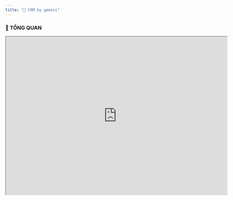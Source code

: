 ```yaml
---
title: "🚀 CRM by gemini"
---
```


### 🚀 TỔNG QUAN

<Frame caption="Tổng quan luồng BPMN">
  <iframe src="https://modeler.camunda.io/embed/da88712d-4ad4-46ce-af8c-d0d9a2267079" width="700" height="500" allowfullscreen />
</Frame>

<iframe src="https://modeler.camunda.io/embed/da88712d-4ad4-46ce-af8c-d0d9a2267079" width="700" height="500" allowfullscreen />

**Mục đích:** Quản lý toàn bộ quy trình bán hàng B2B, từ việc theo dõi các `Công ty`, `Người liên hệ`, quản lý các `Cơ hội kinh doanh`, cho đến việc tạo `Báo giá` và `Hợp đồng`.

**Logic nghiệp vụ:** Hệ thống xoay quanh các đối tượng chính: `Công ty` và `Cơ hội`. Một `Công ty` có thể có nhiều `Người liên hệ` và nhiều `Cơ hội`. Mỗi `Cơ hội` sẽ trải qua một quy trình bán hàng chuẩn hoá. Khi một `Cơ hội` thành công, một `Hợp đồng` sẽ được tạo ra. Các `Hoạt động` (cuộc gọi, email, cuộc họp) được ghi nhận và liên kết với các đối tượng trên để có cái nhìn 360 độ.

**Tác động kinh doanh:**

- Trung tâm hóa dữ liệu khách hàng, tránh thất thoát thông tin.
- Chuẩn hóa và tối ưu hóa quy trình bán hàng.
- Tăng khả năng theo dõi hiệu suất của đội ngũ kinh doanh.
- Cung cấp dữ liệu chính xác cho việc dự báo doanh thu.

**Tổng quan Loại việc & Luồng nghiệp vụ**

| Tên                             | Mô tả ngắn                                                                                |
| :------------------------------ | :---------------------------------------------------------------------------------------- |
| **`Công ty (Account)`**         | Quản lý thông tin pháp nhân của khách hàng B2B.                                           |
| **`Người liên hệ (Contact)`**   | Quản lý thông tin các cá nhân làm việc tại Công ty khách hàng.                            |
| **`Cơ hội (Deal/Opportunity)`** | Quản lý một thương vụ bán hàng tiềm năng với một Công ty. Đây là luồng nghiệp vụ cốt lõi. |
| **`Báo giá (Quote)`**           | Quản lý các phiên bản báo giá gửi cho khách hàng trong một Cơ hội.                        |
| **`Hợp đồng (Contract)`**       | Quản lý các hợp đồng được ký kết sau khi Cơ hội thành công.                               |
| **`Hoạt động (Activity)`**      | Ghi nhận các tương tác với khách hàng (cuộc gọi, email, họp).                             |
| **`Sản phẩm/Dịch vụ`**          | Danh mục các sản phẩm, dịch vụ mà doanh nghiệp cung cấp.                                  |

**Tóm tắt kỹ thuật**

- **7 loại việc chính**: `Công ty`, `Người liên hệ`, `Cơ hội`, `Báo giá`, `Hợp đồng`, `Hoạt động`, `Sản phẩm/Dịch vụ`.
- **20\+ trạng thái** quy trình từ tạo đến hoàn thành trên các loại việc.
- **60\+ trường dữ liệu** thu thập thông tin đầy đủ.
- **5\+ quy tắc tự động hóa** xử lý thông minh.
- **Kết nối app ngoài**: Có thể kết nối với Email Server, Zalo.
- **4\+ giao diện làm việc**: Sales Pipeline (Kanban), Danh sách Công ty, Lịch Hoạt động, Dashboard tổng quan.
- **5\+ bộ lọc thông minh** với cảnh báo tự động.
- **4\+ khối trình bày báo cáo**: Biểu đồ phễu, Biểu đồ doanh số, Thống kê.
- **3 vai trò** chuyên biệt cho chức năng này.

---

### 🧩 LOẠI VIỆC & NGHIỆP VỤ

#### DANH SÁCH LOẠI VIỆC

##### **`1. Cơ hội (Deal/Opportunity)`** - _Loại việc Tiêu chuẩn_

**Mô tả nghiệp vụ**

- **Mô tả nghiệp vụ**: Đại diện cho một thương vụ bán hàng cụ thể với một khách hàng, có giá trị và ngày dự kiến kết thúc. Đây là đối tượng trung tâm của quy trình sales.
- **Ví dụ**: Cơ hội cung cấp 100 license phần mềm cho Công ty ABC; Cơ hội triển khai hệ thống ERP cho Tập đoàn XYZ.

<Accordion title="New Accordion" icon="sparkles">
  ### 🏛️ LƯỢC ĐỒ CẤU TRÚC DỮ LIỆU (Theo Loại trường Luklak - Có dấu)

  ---

  **`1. Công ty`**

  - `id` (PK)
  - `Tên công ty` (Dòng chữ - _Bắt buộc_)
  - `Mã số thuế` (Dòng chữ - _Duy nhất_)
  - `Website` (Dòng chữ)
  - `Địa chỉ` (Đoạn văn bản)
  - `Ngành nghề` (Dòng chữ)
  - `Quy mô` (Dòng chữ)
  - `Loại hình` (Sổ xuống chọn một: 'Tiềm năng', 'Khách hàng', 'Ngừng hợp tác')
  - `Người phụ trách` (Người đơn - _`Tham chiếu Người dùng`_)

  ---

  **`2. Người liên hệ`**

  - `id` (PK)
  - `Họ và tên` (Dòng chữ - _Bắt buộc_)
  - `Chức danh` (Dòng chữ)
  - `Email` (Email đơn - _Duy nhất_)
  - `Số điện thoại` (Số điện thoại)
  - `Công ty` (Đầu việc đơn - _`Tham chiếu Công ty (Cha), Bắt buộc`_)
  - `Ghi chú` (Đoạn văn bản)
  - `Trạng thái liên hệ` (Sổ xuống chọn một: 'Mới', 'Đang liên hệ', 'Ngừng liên hệ')

  ---

  **`3. Cơ hội`**

  - `id` (PK)
  - `Tên cơ hội` (Dòng chữ - _Bắt buộc_)
  - `Mô tả` (Đoạn văn bản)
  - `Công ty` (Đầu việc đơn - _`Tham chiếu Công ty, Bắt buộc`_)
  - `Người liên hệ chính` (Đầu việc đơn - _`Tham chiếu Người liên hệ`_)
  - `Giá trị dự kiến` (Số thập phân)
  - `Tỷ lệ thành công` (Số nguyên - _Đơn vị %_)
  - `Doanh thu dự kiến` (Công thức)
  - `Nguồn cơ hội` (Dòng chữ)
  - `Mức độ ưu tiên` (Sổ xuống chọn một: 'Cao', 'Trung bình', 'Thấp')
  - `Nhân viên phụ trách` (Người đơn - _`Tham chiếu Người dùng`_)
  - `Ngày dự kiến đóng` (Ngày)
  - `Ngày đóng thực tế` (Ngày)
  - `Lý do thua/hủy` (Đoạn văn bản)
  - `Đối thủ cạnh tranh` (Dòng chữ)
  - `Ngày liên hệ đầu tiên` (Ngày)
  - `Ngân sách dự kiến` (Số thập phân)
  - `Trạng thái cơ hội` (Sổ xuống chọn một: 'Mới', 'Tiếp cận', 'Đánh giá', 'Phân tích nhu cầu', 'Báo giá', 'Đàm phán', 'Thắng', 'Thua - Hủy')
    - **Bảng dữ liệu liên quan:** `Danh sách sản phẩm` (Chi tiết bên dưới)

  ---

  **`3.1. Danh sách sản phẩm của Cơ hội (trong Cơ hội)`**
  _`Cấu trúc các cột trong Bảng dữ liệu Danh sách sản phẩm`_

  - `Sản phẩm/Dịch vụ` (Đầu việc đơn - _`Tham chiếu Sản phẩm/Dịch vụ`_)
  - `Số lượng` (Số nguyên - _Bắt buộc_)
  - `Giảm giá (%)` (Số thập phân - _Đơn vị %_)
  - `Đơn giá tại thời điểm thêm` (Số thập phân - _`Tự động lấy từ Sản phẩm/Dịch vụ`_)
  - `Thành tiền` (Công thức)

  ---

  **`4. Báo giá`**

  - `id` (PK)
  - `Cơ hội` (Đầu việc đơn - _`Tham chiếu Cơ hội (Cha), Bắt buộc`_)
  - `Mã báo giá` (Dòng chữ - _Duy nhất, Bắt buộc_)
  - `Ngày báo giá` (Ngày - _Bắt buộc_)
  - `Ngày hết hạn` (Ngày)
  - `Điều khoản thanh toán` (Đoạn văn bản)
  - `Trạng thái báo giá` (Sổ xuống chọn một: 'Dự thảo', 'Chờ duyệt', 'Đã gửi', 'Khách hàng chấp nhận', 'Khách hàng từ chối')
  - `Người tạo` (Người đơn - _`Tham chiếu Người dùng`_)
    - **Bảng dữ liệu liên quan:** `Chi tiết sản phẩm báo giá` (Chi tiết bên dưới)

  ---

  **`4.1. Chi tiết sản phẩm của Báo giá (trong Báo giá)`**
  _`Cấu trúc các cột trong Bảng dữ liệu Chi tiết sản phẩm báo giá`_

  - `Sản phẩm/Dịch vụ` (Đầu việc đơn - _`Tham chiếu Sản phẩm/Dịch vụ`_)
  - `Số lượng` (Số nguyên - _Bắt buộc_)
  - `Đơn giá` (Số thập phân - _Bắt buộc_)
  - `Thành tiền` (Công thức - _Bắt buộc_)
  - `Đơn vị tính` (Dòng chữ - _`Tự động lấy từ Sản phẩm/Dịch vụ`_)

  ---

  **`5. Hợp đồng`**

  - `id` (PK)
  - `Cơ hội` (Đầu việc đơn - _`Tham chiếu Cơ hội (Cha), Bắt buộc, Duy nhất`_)
  - `Số hợp đồng` (Dòng chữ - _Duy nhất, Bắt buộc_)
  - `Tên hợp đồng` (Dòng chữ)
  - `Ngày ký` (Ngày)
  - `Ngày hiệu lực` (Ngày)
  - `Ngày kết thúc` (Ngày)
  - `Giá trị hợp đồng` (Số thập phân)
  - `Trạng thái thanh toán` (Dòng chữ)
  - `File đính kèm` (Tệp đính kèm)
  - `Trạng thái hợp đồng` (Sổ xuống chọn một: 'Dự thảo', 'Chờ ký', 'Đã ký', 'Đang thực hiện', 'Hoàn thành', 'Thanh lý')
  - `Người tạo` (Người đơn - _`Tham chiếu Người dùng`_)

  ---

  **`6. Hoạt động`**

  - `id` (PK)
  - `Tiêu đề` (Dòng chữ - _Bắt buộc_)
  - `Loại hoạt động` (Sổ xuống chọn một: 'Email', 'Gọi điện', 'Họp', 'Tác vụ khác' - _Bắt buộc_)
  - `Thời gian bắt đầu` (Ngày giờ)
  - `Thời gian kết thúc` (Ngày giờ)
  - `Mô tả kết quả` (Đoạn văn bản)
  - `Người thực hiện` (Người đơn - _`Tham chiếu Người dùng`_)
  - `Trạng thái hoạt động` (Sổ xuống chọn một: 'Sắp diễn ra', 'Đã hoàn thành', 'Đã hủy')
  - `Liên kết Cơ hội` (Đầu việc đơn - _`Tham chiếu Cơ hội`_)
  - `Liên kết Công ty` (Đầu việc đơn - _`Tham chiếu Công ty`_)
  - `Liên kết Người liên hệ` (Đầu việc đơn - _`Tham chiếu Người liên hệ`_)

  ---

  **`7. Sản phẩm/Dịch vụ`**

  - `id` (PK)
  - `Tên sản phẩm` (Dòng chữ - _Bắt buộc_)
  - `Mã sản phẩm` (Dòng chữ - _Duy nhất_)
  - `Đơn vị tính` (Dòng chữ)
  - `Đơn giá` (Số thập phân - _Bắt buộc_)
  - `Mô tả` (Đoạn văn bản)
  - `Trạng thái kinh doanh` (Sổ xuống chọn một: 'Đang kinh doanh', 'Ngừng kinh doanh')
</Accordion>

**Luồng tiến trình**

**Bảng chi tiết các Trạng thái**

<Tabs>
  <Tab title="Workflow">
    <Frame caption="Luồng tiến trình của Khách hàng">
      ```mermaid
      graph TD
          A[MỚI] --> B(TIẾP CẬN);
          B --> C{ĐÁNH GIÁ};
          C -- Đủ tiêu chuẩn --> D[PHÂN TÍCH NHU CẦU];
          C -- Không đủ tiêu chuẩn --> H[THUA - HỦY];
          D --> E[BÁO GIÁ];
          E --> F[ĐÀM PHÁN];
          F --> G[THẮNG];
          F --> H;
          E --> H;
          D --> H;
      ```
    </Frame>
  </Tab>
  <Tab title="Status, Transition & Advanced Settings">
    | Trạng thái                 | Nghiệp vụ                                                                     | Cài đặt nâng cao                                                                                                                     |
    | :------------------------- | :---------------------------------------------------------------------------- | :----------------------------------------------------------------------------------------------------------------------------------- |
    | **`1. MỚI`**               | Cơ hội vừa được tạo, chờ nhân viên kinh doanh (NVKD) tiếp nhận.               | **Phân quyền**: Chỉ NVKD được chuyển sang trạng thái tiếp theo.                                                                      |
    | **`2. TIẾP CẬN`**          | NVKD đã liên hệ lần đầu với khách hàng.                                       | **Điều kiện dữ liệu**: Yêu cầu cập nhật trường `Ngày liên hệ đầu tiên`.                                                              |
    | **`3. ĐÁNH GIÁ`**          | NVKD đánh giá tiềm năng của cơ hội (dựa trên ngân sách, nhu cầu, thẩm quyền). | **Màn hình nhập liệu**: Hiện các trường `Ngân sách dự kiến`, `Mức độ ưu tiên`.                                                       |
    | **`4. PHÂN TÍCH NHU CẦU`** | NVKD làm việc sâu với khách hàng để hiểu rõ nhu cầu.                          | **Điều kiện dữ liệu**: Yêu cầu tạo ít nhất 1 `Hoạt động` loại `Cuộc họp`.                                                            |
    | **`5. BÁO GIÁ`**           | NVKD đã gửi báo giá cho khách hàng.                                           | **Tự động hoá**: Tạo 1 `Việc con` loại `Báo giá` với trạng thái `Đã gửi`.                                                            |
    | **`6. ĐÀM PHÁN`**          | Hai bên đang thương lượng về các điều khoản trong báo giá/hợp đồng.           | **Phân quyền**: Trưởng phòng Kinh doanh (TPKD) có thể tham gia và nhận thông báo.                                                    |
    | **`7. THẮNG`**             | Khách hàng đã đồng ý. Cơ hội thành công.                                      | **Tự động hoá**: 1. Tự động tạo `Việc con` loại `Hợp đồng`. 2. Cập nhật trường `Loại hình` ở `Công ty` liên quan thành `Khách hàng`. |
    | **`8. THUA - HỦY`**        | Khách hàng từ chối hoặc cơ hội không khả thi.                                 | **Màn hình nhập liệu**: Yêu cầu bắt buộc nhập `Lý do thua/hủy`.                                                                      |
  </Tab>
</Tabs>

**Màn hình trường dữ liệu**

| Nhóm thông tin              | Trường dữ liệu                                                                                                  | Ghi chú                                       |
| :-------------------------- | :-------------------------------------------------------------------------------------------------------------- | :-------------------------------------------- |
| **Thông tin chung (4)**     | `Tên cơ hội`, `Mô tả`, `Công ty`, `Người liên hệ chính`                                                         | Các thông tin cơ bản để định danh Cơ hội.     |
| **Thông tin giá trị (4)**   | `Giá trị dự kiến`, `Tỷ lệ thành công (%)`, `Doanh thu dự kiến (công thức)`, `Danh sách sản phẩm (Bảng dữ liệu)` | Các thông tin tài chính quan trọng để dự báo. |
| **Thông tin Phân loại (4)** | `Nguồn cơ hội`, `Giai đoạn bán hàng`, `Mức độ ưu tiên`, `Nhân viên phụ trách`                                   | Các trường để phân loại và báo cáo.           |
| **Thông tin thời gian (3)** | `Ngày tạo`, `Ngày dự kiến đóng`, `Ngày đóng thực tế`                                                            | Các mốc thời gian của cơ hội.                 |
| **Thông tin thất bại (2)**  | `Lý do thua/hủy`, `Đối thủ cạnh tranh`                                                                          | Thu thập dữ liệu khi cơ hội thất bại.         |
| **Tổng số trường**          | **17**                                                                                                          |                                               |

---

##### **`2. Công ty (Account)`** - _Loại việc Tiêu chuẩn_

- **Mô tả nghiệp vụ**: Lưu trữ thông tin về một tổ chức là khách hàng hoặc khách hàng tiềm năng.
- **Luồng tiến trình**: Đơn giản: `TIỀM NĂNG` → `KHÁCH HÀNG` → `NGỪNG HỢP TÁC`
- **Màn hình dữ liệu**: `Tên công ty`, `Mã số thuế`, `Website`, `Địa chỉ`, `Ngành nghề`, `Quy mô`, `Loại hình` (Tiềm năng, Khách hàng), `Người phụ trách`. (Tổng: 8 trường)

---

##### **`3. Người liên hệ (Contact)`** - _`Loại việc con của Công ty`_

- **Mô tả nghiệp vụ**: Lưu trữ thông tin về một cá nhân làm việc tại một Công ty.
- **Luồng tiến trình**: `MỚI` → `ĐANG LIÊN HỆ` → `NGỪNG LIÊN HỆ`
- **Màn hình dữ liệu**: `Họ và tên`, `Chức danh`, `Email`, `Số điện thoại`, `Công ty (tham chiếu cha)`, `Ghi chú`. (Tổng: 6 trường)

---

##### **`4. Báo giá (Quote)`** - _`Loại việc con của Cơ hội`_

- **Mô tả nghiệp vụ**: Một tài liệu báo giá chính thức gửi cho khách hàng, bao gồm các sản phẩm, dịch vụ, số lượng, đơn giá và thành tiền.
- **Luồng tiến trình**: `DỰ THẢO` → `CHỜ DUYỆT` → `ĐÃ GỬI` → `KHÁCH HÀNG CHẤP NHẬN` → `KHÁCH HÀNG TỪ CHỐI`
- **Màn hình dữ liệu**: `Mã báo giá`, `Ngày báo giá`, `Ngày hết hạn`, `Bảng chi tiết sản phẩm (Bảng dữ liệu)`, `Tổng tiền trước thuế`, `Thuế VAT`, `Tổng tiền sau thuế`, `Điều khoản thanh toán`. (Tổng: 8 trường)

---

##### **`5. Hợp đồng (Contract)`** - _`Loại việc con của Cơ hội`_

- **Mô tả nghiệp vụ**: Tài liệu pháp lý ghi nhận thỏa thuận giữa hai bên sau khi cơ hội thắng.
- **Luồng tiến trình**: `DỰ THẢO` → `CHỜ KÝ` → `ĐÃ KÝ` → `ĐANG THỰC HIỆN` → `HOÀN THÀNH` → `THANH LÝ`
- **Màn hình dữ liệu**: `Số hợp đồng`, `Tên hợp đồng`, `Ngày ký`, `Ngày hiệu lực`, `Ngày kết thúc`, `Giá trị hợp đồng`, `Trạng thái thanh toán`, `File đính kèm`. (Tổng: 8 trường)

---

##### **`6. Hoạt động (Activity)`** - _Loại việc Tiêu chuẩn_

- **Mô tả nghiệp vụ**: Ghi nhận một tương tác cụ thể với khách hàng.
- **Luồng tiến trình**: `SẮP DIỄN RA` → `ĐÃ HOÀN THÀNH` → `ĐÃ HỦY`
- **Màn hình dữ liệu**: `Tiêu đề`, `Loại hoạt động` (Email, Gọi điện, Họp), `Thời gian bắt đầu`, `Thời gian kết thúc`, `Mô tả kết quả`, `Liên kết` (Kết nối với `Cơ hội`, `Công ty`, `Người liên hệ`). (Tổng: 6 trường)

---

##### **`7. Sản phẩm/Dịch vụ`** - _Loại việc Tiêu chuẩn_

- **Mô tả nghiệp vụ**: Danh mục sản phẩm/dịch vụ của công ty để dùng trong Báo giá.
- **Luồng tiến trình**: `ĐANG KINH DOANH` → `NGỪNG KINH DOANH`
- **Màn hình dữ liệu**: `Tên sản phẩm`, `Mã sản phẩm`, `Đơn vị tính`, `Đơn giá`, `Mô tả`. (Tổng: 5 trường)

---

#### Mối quan hệ giữa các Loại việc

**Loại việc Cha - con**

| Quan hệ Cha - Con           | Mô tả                                          |
| :-------------------------- | :--------------------------------------------- |
| `Công ty` - `Người liên hệ` | Một công ty có nhiều người liên hệ.            |
| `Cơ hội` - `Báo giá`        | Một cơ hội có thể có nhiều phiên bản báo giá.  |
| `Cơ hội` - `Hợp đồng`       | Một cơ hội thắng sẽ có một hợp đồng tương ứng. |

**Kết nối Loại việc**

| Loại Kết nối                                         | Mô tả                                                                           |
| :--------------------------------------------------- | :------------------------------------------------------------------------------ |
| `Hoạt động` - (`Cơ hội`, `Công ty`, `Người liên hệ`) | Một hoạt động có thể liên quan đến nhiều đối tượng để cung cấp cái nhìn 360 độ. |

**Trường chọn Đầu việc**

| Trường                              | Tham chiếu                 | Mô tả                                |
| :---------------------------------- | :------------------------- | :----------------------------------- |
| 1. `Cơ hội` / `Công ty`             | Loại việc: `Công ty`       | Chọn công ty mà cơ hội này thuộc về. |
| 2. `Cơ hội` / `Người liên hệ chính` | Loại việc: `Người liên hệ` | Chọn người liên hệ chính cho cơ hội. |

**Trường bảng dữ liệu**

| Trường Bảng dữ liệu             | Tham chiếu                                                                                                                          | Cột thủ công                              |
| :------------------------------ | :---------------------------------------------------------------------------------------------------------------------------------- | :---------------------------------------- |
| `Cơ hội` / `Danh sách sản phẩm` | Loại việc: `Sản phẩm/Dịch vụ` Điều kiện: Trạng thái = `Đang kinh doanh` Trường tham chiếu: `Tên sản phẩm`, `Đơn giá`                | `Số lượng (Số)`, `Giảm giá (%)`           |
| `Báo giá` / `Chi tiết sản phẩm` | Loại việc: `Sản phẩm/Dịch vụ` Điều kiện: Trạng thái = `Đang kinh doanh` Trường tham chiếu: `Tên sản phẩm`, `Đơn giá`, `Đơn vị tính` | `Số lượng (Số)`, `Thành tiền (Công thức)` |

---

### 🎭 VAI TRÒ

| Vai trò                        | Mô tả                                              | Phân quyền & Thông báo                                                                                                                                   |
| :----------------------------- | :------------------------------------------------- | :------------------------------------------------------------------------------------------------------------------------------------------------------- |
| **1. Nhân viên Kinh doanh**    | Người trực tiếp tìm kiếm, chăm sóc và chốt cơ hội. | - Chỉ xem/sửa `Cơ hội`, `Công ty`, `Liên hệ` do mình phụ trách. - Được tạo/sửa `Báo giá`. - Nhận thông báo về các hoạt động của mình.                    |
| **2. Trưởng phòng Kinh doanh** | Quản lý đội ngũ, theo dõi hiệu suất và phê duyệt.  | - Xem được tất cả `Cơ hội`, `Công ty`, `Liên hệ`. - Phê duyệt `Báo giá` (nếu cần). - Nhận thông báo về các `Cơ hội` quan trọng, các `Cơ hội` bị trễ hạn. |
| **3. Quản trị viên CRM**       | Người cài đặt, cấu hình và bảo trì hệ thống CRM.   | - Toàn quyền trên Chức năng CRM.                                                                                                                         |

---

### 🤖 TỰ ĐỘNG HOÁ

**Bảng Quy tắc tự động trên tiến trình**

| Loại việc & Trạng thái  | Hành động tự động                                                                                                                                       |
| :---------------------- | :------------------------------------------------------------------------------------------------------------------------------------------------------ |
| 1. `Cơ hội` / `THẮNG`   | - Tạo mới Đầu việc loại `Hợp đồng` với các thông tin được ánh xạ từ `Cơ hội`. - Cập nhật trường `Loại hình` của `Công ty` liên quan thành `Khách hàng`. |
| 2. `Cơ hội` / `BÁO GIÁ` | - Tạo mới Đầu việc loại `Báo giá` với trạng thái `Dự thảo`.                                                                                             |
| 3. `Hợp đồng` / `ĐÃ KÝ` | - Gửi chat tới nhóm Kế toán thông báo về hợp đồng mới.                                                                                                  |

**Bảng Quy tắc chạy ngầm**

| Tên quy tắc                  | Cách kích hoạt             | Hành động tự động                                                                                                           |
| :--------------------------- | :------------------------- | :-------------------------------------------------------------------------------------------------------------------------- |
| 1. Cảnh báo cơ hội "nguội"   | Lịch trình: Chạy hàng ngày | Nếu `Cơ hội` có (Trạng thái \!= `Thắng` AND `Thua`) VÀ (Ngày cập nhật cuối \< 15 ngày trước), gửi chat cho người phụ trách. |
| 2. Nhắc nhở gia hạn hợp đồng | Lịch trình: Chạy hàng ngày | Nếu `Hợp đồng` có (Ngày kết thúc - hôm nay = 30), gửi email cho người phụ trách và TPKD.                                    |

---

### 📊 GIAO DIỆN LÀM VIỆC, BỘ LỌC, BÁO CÁO

#### Giao diện

| Giao diện                    | Mô tả                                                                        | Nguồn dữ liệu          |
| :--------------------------- | :--------------------------------------------------------------------------- | :--------------------- |
| 1. Sales Pipeline [Kanban]   | Xem các `Cơ hội` theo từng giai đoạn bán hàng, kéo-thả để chuyển trạng thái. | Loại việc: `Cơ hội`    |
| 2. Lịch hoạt động [Calendar] | Xem các `Hoạt động` (họp, gọi điện) theo lịch.                               | Loại việc: `Hoạt động` |
| 3. Danh sách Công ty [List]  | Danh sách tất cả công ty, có thể tìm kiếm và lọc nhanh.                      | Loại việc: `Công ty`   |

#### Bộ lọc

| Bộ lọc                        | Tiêu chí lọc                                                                            | Thông báo                           |
| :---------------------------- | :-------------------------------------------------------------------------------------- | :---------------------------------- |
| 1. Cơ hội của tôi             | `Cơ hội` có (Người phụ trách = "Người dùng hiện tại")                                   | Không                               |
| 2. Cơ hội sắp đóng            | `Cơ hội` có (Ngày dự kiến đóng trong 30 ngày tới) VÀ (Trạng thái \!= `Thắng`, `Thua`)   | Hàng tuần, gửi cho TPKD             |
| 3. Khách hàng không tương tác | `Công ty` có (Loại hình = `Khách hàng`) VÀ (Không có `Hoạt động` nào trong 60 ngày qua) | Hàng tháng, gửi cho người phụ trách |

#### Báo cáo

| Khối trình bày                      | Dữ liệu                                                                                     | Mô tả                                                                    |
| :---------------------------------- | :------------------------------------------------------------------------------------------ | :----------------------------------------------------------------------- |
| 1. Phễu bán hàng [Biểu đồ phễu]     | `Cơ hội` được nhóm theo Trạng thái.                                                         | Trực quan hóa tỷ lệ chuyển đổi qua các giai đoạn của quy trình bán hàng. |
| 2. Doanh số theo NVKD [Biểu đồ cột] | `Cơ hội` có (Trạng thái = `Thắng`) nhóm theo Người phụ trách, tính tổng `Giá trị hợp đồng`. | So sánh hiệu suất bán hàng giữa các nhân viên.                           |
| 3. Dự báo Doanh thu [Bộ đếm]        | Tính tổng `Doanh thu dự kiến` của các `Cơ hội` đang mở trong quý.                           | Cung cấp con số dự báo cho việc lập kế hoạch kinh doanh.                 |

---

### 🔢 THỐNG KÊ KHỐI LƯỢNG CÀI ĐẶT

| Yếu tố                         | Số lượng | Điểm/đv | Tổng điểm |
| :----------------------------- | :------- | :------ | :-------- |
| Loại việc                      | 7        | 0,3     | 2,1       |
| Trạng thái                     | 26       | 0,2     | 5,2       |
| Trường dữ liệu                 | 58       | 0,09    | 5,22      |
| Quy tắc tự động hoá            | 5        | 0,6     | 3,0       |
| Kết nối với app ngoài          | 0        | 3       | 0         |
| Giao diện làm việc             | 3        | 0,4     | 1,2       |
| Bộ lọc                         | 3        | 0,35    | 1,05      |
| Khối trình bày trong dashboard | 3        | 0,5     | 1,5       |
| **TỔNG CỘNG**                  |          |         | **19,2**  |